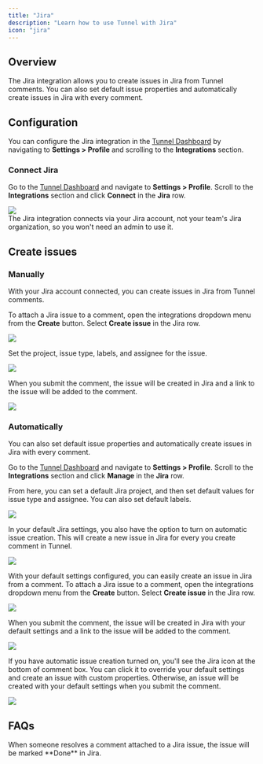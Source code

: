 ```yaml
---
title: "Jira"
description: "Learn how to use Tunnel with Jira"
icon: "jira"
---
```


## Overview

The Jira integration allows you to create issues in Jira from Tunnel comments. You can also set default issue properties and automatically create issues in Jira with every comment.

## Configuration

You can configure the Jira integration in the [Tunnel Dashboard](https://tunnel.dev/redirect-to/default) by navigating to **Settings > Profile** and scrolling to the **Integrations** section.

### Connect Jira

Go to the [Tunnel Dashboard](https://tunnel.dev/redirect-to/default) and navigate
to **Settings > Profile**. Scroll to the **Integrations**
section and click **Connect** in the **Jira** row.

<Frame>
  <img src="/assets/screenshots/integrations/jira/organization-profile-settings.png" />
</Frame>
<br />

<Info>
  The Jira integration connects via your Jira account, not your team's Jira
  organization, so you won't need an admin to use it.
</Info>

## Create issues

### Manually

With your Jira account connected, you can create issues in Jira from Tunnel comments.

<Steps>
  <Step title="Open the integrations dropdown menu">

To attach a Jira issue to a comment, open the integrations dropdown menu from the **Create** button. Select **Create issue** in the Jira row.

<Frame>
  <img src="/assets/screenshots/integrations/jira/integrations-dropdown.png" />
</Frame>
  </Step>
  <Step title="Set issue properties">

Set the project, issue type, labels, and assignee for the issue.

<Frame>
  <img src="/assets/screenshots/integrations/jira/jira-ticket-properties.png" />
</Frame>

  </Step>

  <Step title="Submit the comment to create the issue">

When you submit the comment, the issue will be created in Jira and a link to the issue will be added to the comment.

<Frame>
  <img src="/assets/screenshots/integrations/jira/jira-ticket.png" />
</Frame>

  </Step>
</Steps>

### Automatically

You can also set default issue properties and automatically create issues in Jira with every comment.

<Steps>
  <Step title="Add default issue properties">

Go to the [Tunnel Dashboard](https://tunnel.dev/redirect-to/default) and navigate to **Settings > Profile**. Scroll to the **Integrations** section and click **Manage** in the **Jira** row.

From here, you can set a default Jira project, and then set default values for issue type and assignee. You can also set default labels.

<Frame>
  <img src="/assets/screenshots/integrations/jira/default-settings.png" />
</Frame>
</Step>
  <Step title="(Optional) Turn on automatic issue creation">

In your default Jira settings, you also have the option to turn on automatic issue creation. This will create a new issue in Jira for every you create comment in Tunnel.

<Frame>
  <img src="/assets/screenshots/integrations/jira/automatic-screenshot-creation.png" />
</Frame>
  </Step>
  <Step title="Create an issue">

With your default settings configured, you can easily create an issue in Jira from a comment. To attach a Jira issue to a comment, open the integrations dropdown menu from the **Create** button. Select **Create issue** in the Jira row.

<Frame>
  <img src="/assets/screenshots/integrations/jira/integrations-dropdown.png" />
</Frame>

When you submit the comment, the issue will be created in Jira with your default settings and a link to the issue will be added to the comment.

<Frame>
  <img src="/assets/screenshots/integrations/jira/jira-ticket.png" />
</Frame>

If you have automatic issue creation turned on, you'll see the Jira icon at the bottom of comment box. You can click it to override your default settings and create an issue with custom properties. Otherwise, an issue will be created with your default settings when you submit the comment.

<Frame>
  <img src="/assets/screenshots/integrations/jira/jira-icon.png" />
</Frame>
  </Step>
</Steps>

## FAQs

<AccordionGroup>
  <Accordion title="What happens when someone resolves a comment attached to a Jira issue?">
    When someone resolves a comment attached to a Jira issue, the issue will be
    marked **Done** in Jira.
  </Accordion>
</AccordionGroup>
